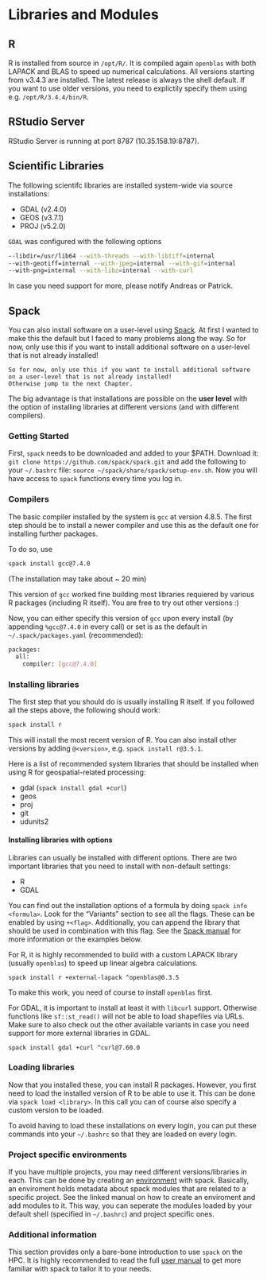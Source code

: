 # Libraries and Modules {#libraries}

## R

R is installed from source in `/opt/R/`. 
It is compiled again `openblas` with both LAPACK and BLAS to speed up numerical calculations.
All versions starting from v3.4.3 are installed.
The latest release is always the shell default.
If you want to use older versions, you need to explictily specify them using e.g. `/opt/R/3.4.4/bin/R`.

## RStudio Server

RStudio Server is running at port 8787 (10.35.158.19:8787).

## Scientific Libraries

The following scientifc libraries are installed system-wide via source installations:

- GDAL (v2.4.0)
- GEOS (v3.7.1)
- PROJ (v5.2.0)

`GDAL` was configured with the following options

```sh
--libdir=/usr/lib64 --with-threads --with-libtiff=internal 
--with-geotiff=internal --with-jpeg=internal --with-gif=internal
--with-png=internal --with-libz=internal --with-curl
```

In case you need support for more, please notify Andreas or Patrick.

## Spack

You can also install software on a user-level using [Spack](spack.io).
At first I wanted to make this the default but I faced to many problems along the way.
So for now, only use this if you want to install additional software on a user-level that is not already installed!

```block
So for now, only use this if you want to install additional software on a user-level that is not already installed!
Otherwise jump to the next Chapter.
```

The big advantage is that installations are possible on the **user level** with the option of installing libraries at different versions (and with different compilers).

### Getting Started

First, `spack` needs to be downloaded and added to your $PATH. 
Download it: `git clone https://github.com/spack/spack.git` and add the following to your `~/.bashrc` file: `source ~/spack/share/spack/setup-env.sh`.
Now you will have access to `spack` functions every time you log in.


### Compilers

The basic compiler installed by the system is `gcc` at version 4.8.5.
The first step should be to install a newer compiler and use this as the default one for installing further packages.

To do so, use

```sh
spack install gcc@7.4.0
```

(The installation may take about ~ 20 min)

This version of `gcc` worked fine building most libraries requiered by various R packages (including R itself).
You are free to try out other versions :)

Now, you can either specify this version of `gcc` upon every install (by appending `%gcc@7.4.0` in every call) or set is as the default in `~/.spack/packages.yaml` (recommended):

```sh
packages:
  all:
    compiler: [gcc@7.4.0]
```

### Installing libraries {#installing-libraries}

The first step that you should do is usually installing R itself.
If you followed all the steps above, the following should work:

```sh
spack install r
```

This will install the most recent version of R.
You can also install other versions by adding `@<version>`, e.g. `spack install r@3.5.1`.

Here is a list of recommended system libraries that should be installed when using R for geospatial-related processing:

- gdal (`spack install gdal +curl`)
- geos
- proj
- git
- udunits2

#### Installing libraries with options

Libraries can usually be installed with different options.
There are two important libraries that you need to install with non-default settings:

- R
- GDAL

You can find out the installation options of a formula by doing `spack info <formula>`.
Look for the "Variants" section to see all the flags.
These can be enabled by using `+<flag>`. 
Additionally, you can append the library that should be used in combination with this flag.
See the [Spack manual](https://spack.readthedocs.io/en/latest/basic_usage.html#variants) for more information or the examples below.

For R, it is highly recommended to build with a custom LAPACK library (usually `openblas`) to speed up linear algebra calculations.

`spack install r +external-lapack ^openblas@0.3.5`

To make this work, you need of course to install `openblas` first.

For GDAL, it is important to install at least it with `libcurl` support.
Otherwise functions like `sf::st_read()` will not be able to load shapefiles via URLs.
Make sure to also check out the other available variants in case you need support for more external libraries in GDAL.

`spack install gdal +curl ^curl@7.60.0`

### Loading libraries

Now that you installed these, you can install R packages. 
However, you first need to load the installed version of R to be able to use it.
This can be done via `spack load <library>`.
In this call you can of course also specify a custom version to be loaded.

To avoid having to load these installations on every login, you can put these commands into your `~/.bashrc` so that they are loaded on every login.

### Project specific environments 

If you have multiple projects, you may need different versions/libraries in each.
This can be done by creating an [environment](https://spack.readthedocs.io/en/latest/tutorial_environments.html?highlight=environment) with spack.
Basically, an enviroment holds metadata about spack modules that are related to a specific project.
See the linked manual on how to create an enviroment and add modules to it.
This way, you can seperate the modules loaded by your default shell (specified in `~/.bashrc`) and project specific ones.

### Additional information

This section provides only a bare-bone introduction to use `spack` on the HPC.
It is highly recommended to read the full [user manual](https://spack.readthedocs.io/en/latest/index.html) to get more familiar with spack to tailor it to your needs.
